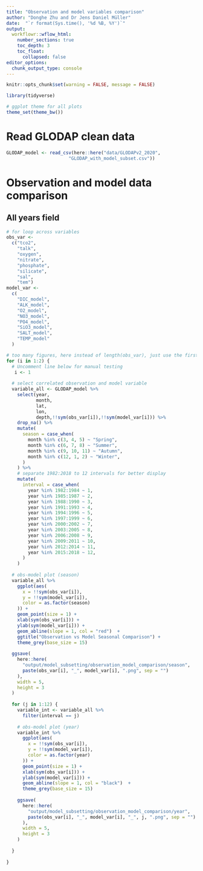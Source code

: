 ```yaml
---
title: "Observation and model variables comparison"
author: "Donghe Zhu and Dr Jens Daniel Müller"
date:  "`r format(Sys.time(), '%d %B, %Y')`"
output: 
  workflowr::wflow_html:
    number_sections: true
    toc_depth: 3
    toc_float:
      collapsed: false
editor_options:
  chunk_output_type: console
---
```


```r
knitr::opts_chunk$set(warning = FALSE, message = FALSE)
```


```r
library(tidyverse)
```

```r
# ggplot theme for all plots
theme_set(theme_bw())
```


# Read GLODAP clean data

```r

GLODAP_model <- read_csv(here::here("data/GLODAPv2_2020",
                       "GLODAP_with_model_subset.csv"))

```


# Observation and model data comparison

## All years field

```r

# for loop across variables
obs_var <-
  c("tco2",
    "talk",
    "oxygen",
    "nitrate",
    "phosphate",
    "silicate",
    "sal",
    "tem")
model_var <-
  c(
    "DIC_model",
    "ALK_model",
    "O2_model",
    "NO3_model",
    "PO4_model",
    "SiO3_model",
    "SALT_model",
    "TEMP_model"
  )

# too many figures, here instead of length(obs_var), just use the first two.
for (i in 1:2) {
  # Uncomment line below for manual testing
   i <- 1
  
  # select correlated observation and model variable
  variable_all <- GLODAP_model %>%
    select(year,
           month,
           lat,
           lon,
           depth,!!sym(obs_var[i]),!!sym(model_var[i])) %>%
    drop_na() %>%
    mutate(
      season = case_when(
        month %in% c(3, 4, 5) ~ "Spring",
        month %in% c(6, 7, 8) ~ "Summer",
        month %in% c(9, 10, 11) ~ "Autumn",
        month %in% c(12, 1, 2) ~ "Winter",
      )
    ) %>%
    # separate 1982:2018 to 12 intervals for better display
    mutate(
      interval = case_when(
        year %in% 1982:1984 ~ 1,
        year %in% 1985:1987 ~ 2,
        year %in% 1988:1990 ~ 3,
        year %in% 1991:1993 ~ 4,
        year %in% 1994:1996 ~ 5,
        year %in% 1997:1999 ~ 6,
        year %in% 2000:2002 ~ 7,
        year %in% 2003:2005 ~ 8,
        year %in% 2006:2008 ~ 9,
        year %in% 2009:2011 ~ 10,
        year %in% 2012:2014 ~ 11,
        year %in% 2015:2018 ~ 12,
      )
    )
  
  # obs-model plot (season)
  variable_all %>%
    ggplot(aes(
      x = !!sym(obs_var[i]),
      y = !!sym(model_var[i]),
      color = as.factor(season)
    )) +
    geom_point(size = 1) +
    xlab(sym(obs_var[i])) +
    ylab(sym(model_var[i])) +
    geom_abline(slope = 1, col = "red")  +
    ggtitle("Observation vs Model Seasonal Comparison") +
    theme_grey(base_size = 15)
  
  ggsave(
    here::here(
      "output/model_subsetting/observation_model_comparison/season",
      paste(obs_var[i], "_", model_var[i], ".png", sep = "")
    ),
    width = 5,
    height = 3
  )
  
  for (j in 1:12) {
    variable_int <- variable_all %>%
      filter(interval == j)
    
    # obs-model plot (year)
    variable_int %>%
      ggplot(aes(
        x = !!sym(obs_var[i]),
        y = !!sym(model_var[i]),
        color = as.factor(year)
      )) +
      geom_point(size = 1) +
      xlab(sym(obs_var[i])) +
      ylab(sym(model_var[i])) +
      geom_abline(slope = 1, col = "black")  +
      theme_grey(base_size = 15)
    
    ggsave(
      here::here(
        "output/model_subsetting/observation_model_comparison/year",
        paste(obs_var[i], "_", model_var[i], "_", j, ".png", sep = "")
      ),
      width = 5,
      height = 3
    )
    
  }
  
}

```

